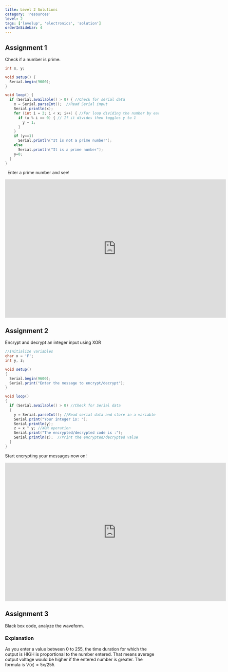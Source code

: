 ```yaml
---
title: Level 2 Solutions
category: 'resources'
level: 2
tags: ['levelup', 'electronics', 'solution']
orderInSidebar: 4
---
```


<TOCInline toc={props.toc} toHeading={2} asDisclosure />

## Assignment 1

Check if a number is prime.

```java
int x, y;

void setup() {
  Serial.begin(9600);
}

void loop() {
  if (Serial.available() > 0) { //Check for serial data
    x = Serial.parseInt();  //Read Serial input
    Serial.println(x);
	for (int i = 2; i < x; i++) { //For loop dividing the number by each number between 0 and itself
      if (x % i == 0) { // If it divides then toggles y to 1
		y = 1;
	  }
    }
    if (y==1)
      Serial.println("It is not a prime number");
    else
      Serial.println("It is a prime number");
    y=0;
  }
}
```

&nbsp;
Enter a prime number and see!

<iframe
  width="725"
  height="453"
  src="https://www.tinkercad.com/embed/0BT5juFv1NO?editbtn=1"
  frameborder="0"
  marginwidth="0"
  marginheight="0"
  scrolling="no"
></iframe>

## Assignment 2

Encrypt and decrypt an integer input using XOR

```java
//Initialize variables
char x = 'F';
int y, z;

void setup()
{
  Serial.begin(9600);
  Serial.print("Enter the message to encrypt/decrypt");
}

void loop()
{
  if (Serial.available() > 0) //Check for Serial data
  {
    y = Serial.parseInt(); //Read serial data and store in a variable
    Serial.print("Your integer is: ");
    Serial.println(y);
    z = x ^ y; //XOR operation
    Serial.print("The encrypted/decrypted code is :");
    Serial.println(z);  //Print the encrypted/decrypted value
  }
}
```

Start encrypting your messages now on!

<iframe
  width="725"
  height="453"
  src="https://www.tinkercad.com/embed/fVCIdFr3sp6?editbtn=1"
  frameborder="0"
  marginwidth="0"
  marginheight="0"
  scrolling="no"
></iframe>

## Assignment 3

Black box code, analyze the waveform.
&nbsp;

### Explanation

As you enter a value between 0 to 255, the time duration for which the output is HIGH is proportional to the number entered. That means average output voltage would be higher if the entered number is greater. The formula is $V(x)=5x/255$.
